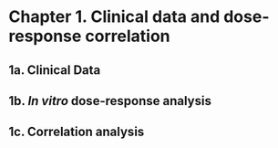 # Chapter 1. Clinical data and dose-response correlation

## 1a. Clinical Data

## 1b. *In vitro* dose-response analysis

## 1c. Correlation analysis
